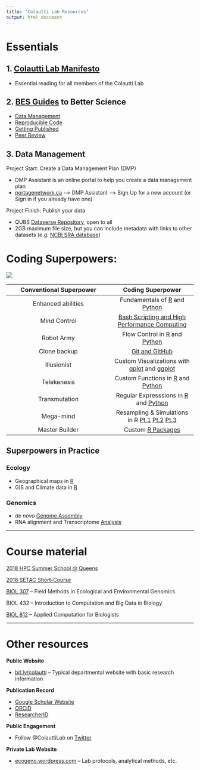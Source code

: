 ```yaml
---
title: "Colautti Lab Resources"
output: html_document
---
```


# Essentials

## 1. [Colautti Lab Manifesto](./Manifesto/index.html) 

  * Essential reading for all members of the Colautti Lab

## 2. [BES Guides](https://www.britishecologicalsociety.org/wp-content/uploads/2017/12/guide-to-reproducible-code.pdf) to Better Science

  * [Data Management](./Readings/BES-Data-Guide-2017)
  * [Reproducible Code](./Readings/BES-Reproducible-Code.pdf)
  * [Getting Published](./Readings/BES-Getting-Published-Guide-2017.pdf)
  * [Peer Review](./Readings/BES-Peer-Review-Guide-2017.pdf)

## 3. Data Management

Project Start: Create a Data Management Plan (DMP)

  * DMP Assistant is an online portal to help you create a data management plan
  * [portagenetwork.ca](https://portagenetwork.ca) --> DMP Assistant --> Sign Up for a new account (or Sign in if you already have one)
  
Project Finish: Publish your data

  * QUBS [Dataverse Repository](https://dataverse.scholarsportal.info/dataverse/QUBS), open to all
  * 2GB maximum file size, but you can include metadata with links to other datasets (e.g. [NCBI SRA database](https://www.ncbi.nlm.nih.gov/sra))
    
# Coding Superpowers:

![](./Superheroes.jpg)

| __Conventional Superpower__ | __Coding Superpower__ |
|:---------------------------:|:---------------------:|
| Enhanced abilities          | Fundamentals of [R](./RCrashCourse/1_fundamentals.html) and [Python](./PythonCrashCourse/1_fundamentals.html) |
| Mind Control                | [Bash Scripting and High Performance Computing](https://hpc-carpentry.github.io/hpc-intro/) |
| Robot Army                  | Flow Control in [R](./RCrashCourse/1_fundamentals.html#7_flow_control) and [Python](./PythonCrashCourse/1_fundamentals.html#6_flow_control) |
| Clone backup                | [Git and GitHub](http://swcarpentry.github.io/git-novice/) |
| Illusionist                 | Custom Visualizations with [qplot](./RCrashCourse/2_qplot.html) and [ggplot](./RCrashCourse/3_ggplot.html) |
| Telekenesis                 | Custom Functions in [R](./RCrashCourse/5_advanced.html) and [Python](PythonCrashCourse/1_fundamentals.html#7_custom_functions) |
| Transmutation               | Regular Expresssions in [R](RCrashCourse/4_regex.html) and [Python](./PythonCrashCourse/2_regex.html) |
| Mega-mind                   | Resampling & Simulations in R [Pt.1](./EcologyTutorials/bootstrap.html) [Pt.2](./EcologyTutorials/simulations.html) [Pt.3](ColauttiLab.github.io/EcologyTutorials/maxLik_MCMC.html) |
| Master Builder              | Custom [R Packages](./RCrashCourse/Package_tutorial.html) |

## Superpowers in Practice

### Ecology

  * Geographical maps in [R](./EcologyTutorials/mapping.html)
  * GIS and Climate data in [R](./EcologyTutorials/GGMFS_climate.html)

### Genomics
  * _de novo_ [Genome Assembly](./NGS/deNovoTutorial.html)
  * RNA alignment and Transcriptome [Analysis](./NGS/TuxedoTutorial.html)

***

# Course material

[2018 HPC Summer School @ Queens](HPC2018.html)

[2018 SETAC Short-Course](SETAC.html)

[BIOL 307](FieldMethods.html) -- Field Methods in Ecological and Environmental Genomics

BIOL 432 -- Introduction to Computation and Big Data in Biology

[BIOL 812](biol812.html) -- Applied Computation for Biologists

***

# Other resources

__Public Website__

* [bit.ly/colautti](http://bit.ly/colautti) -- Typical departmental website with basic research information

__Publication Record__

* [Google Scholar Website](http://scholar.google.ca/citations?user=J7MvakAAAAAJ&hl=en)
* [ORCiD](https://orcid.org/0000-0003-4213-0711)
* [ResearcherID](http://www.researcherid.com/rid/E-6804-2011)

__Public Engagement__

* Follow @ColauttiLab on [Twitter](https://twitter.com/ColauttiLab)

__Private Lab Website__

* [ecogeno.wordpress.com](https://ecogeno.wordpress.com) -- Lab protocols, analytical methods, etc.



